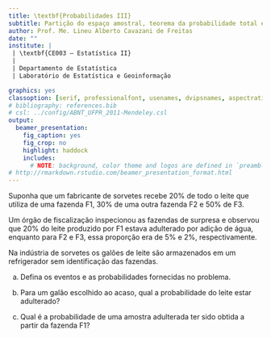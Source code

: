 ```yaml
---
title: \textbf{Probabilidades III}
subtitle: Partição do espaço amostral, teorema da probabilidade total e teorema de Bayes
author: Prof. Me. Lineu Alberto Cavazani de Freitas
date: ""
institute: |
 | \textbf{CE003 – Estatística II}
 |
 | Departamento de Estatística
 | Laboratório de Estatística e Geoinformação

graphics: yes
classoption: [serif, professionalfont, usenames, dvipsnames, aspectratio = 169]
# bibliography: references.bib
# csl: ../config/ABNT_UFPR_2011-Mendeley.csl
output:
  beamer_presentation:
    fig_caption: yes
    fig_crop: no
    highlight: haddock
    includes:
      # NOTE: background, color theme and logos are defined in `preamble-rmd-settings.tex`.
# http://rmarkdown.rstudio.com/beamer_presentation_format.html
---
```


Suponha que um fabricante de sorvetes recebe 20\% de todo o leite que utiliza de uma fazenda F1, 30\% de uma outra fazenda F2 e 50\% de F3.

Um órgão de fiscalização inspecionou as fazendas de surpresa e observou que 20\% do leite produzido por F1 estava adulterado por adição de água, enquanto para F2 e F3, essa proporção era de 5\% e 2\%, respectivamente.

Na indústria de sorvetes os galões de leite são armazenados em um refrigerador sem identificação das fazendas. 

a) Defina os eventos e as probabilidades fornecidas no problema.

b) Para um galão escolhido ao acaso, qual a probabilidade do leite estar adulterado?

c) Qual é a probabilidade de uma amostra adulterada ter sido obtida a partir da fazenda F1?


